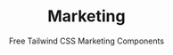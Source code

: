 ---
title: Marketing
subtitle: Free Tailwind CSS Marketing Components
description: Build your next marketing website with ease through the use of Tailwind CSS and HyperUI components. These components are not exclusive to marketing websites, but they will help you rapidly build your next marketing website.
emoji: 📣
---